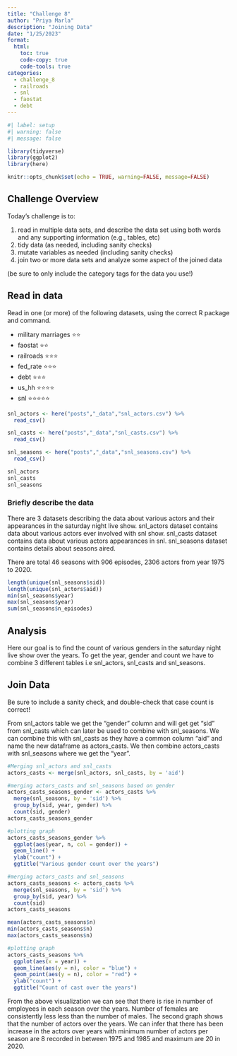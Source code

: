 ```yaml
---
title: "Challenge 8"
author: "Priya Marla"
description: "Joining Data"
date: "1/25/2023"
format:
  html:
    toc: true
    code-copy: true
    code-tools: true
categories:
  - challenge_8
  - railroads
  - snl
  - faostat
  - debt
---
```


```r
#| label: setup
#| warning: false
#| message: false

library(tidyverse)
library(ggplot2)
library(here)

knitr::opts_chunk$set(echo = TRUE, warning=FALSE, message=FALSE)
```

## Challenge Overview

Today's challenge is to:

1)  read in multiple data sets, and describe the data set using both words and any supporting information (e.g., tables, etc)
2)  tidy data (as needed, including sanity checks)
3)  mutate variables as needed (including sanity checks)
4)  join two or more data sets and analyze some aspect of the joined data

(be sure to only include the category tags for the data you use!)

## Read in data

Read in one (or more) of the following datasets, using the correct R package and command.

  - military marriages ⭐⭐
  - faostat ⭐⭐
  - railroads  ⭐⭐⭐
  - fed_rate ⭐⭐⭐
  - debt ⭐⭐⭐
  - us_hh ⭐⭐⭐⭐
  - snl ⭐⭐⭐⭐⭐

```r
snl_actors <- here("posts","_data","snl_actors.csv") %>%
  read_csv()

snl_casts <- here("posts","_data","snl_casts.csv") %>%
  read_csv()

snl_seasons <- here("posts","_data","snl_seasons.csv") %>%
  read_csv()

snl_actors
snl_casts
snl_seasons

```


### Briefly describe the data

There are 3 datasets describing the data about various actors and their appearances in the saturday night live show.
snl_actors dataset contains data about various actors ever involved with snl show.
snl_casts dataset contains data about various actors appearances in snl.
snl_seasons dataset contains details about seasons aired.

There are total 46 seasons with 906 episodes, 2306 actors from year 1975 to 2020.

```r
length(unique(snl_seasons$sid))
length(unique(snl_actors$aid))
min(snl_seasons$year)
max(snl_seasons$year)
sum(snl_seasons$n_episodes)
```

## Analysis

Here our goal is to find the count of various genders in the saturday night live show over the years. To get the year, gender and count we have to combine 3 different tables i.e snl_actors, snl_casts and snl_seasons.

## Join Data

Be sure to include a sanity check, and double-check that case count is correct!

From snl_actors table we get the "gender" column and will get get "sid" from snl_casts which can later be used to combine with snl_seasons. We can combine this with snl_casts as they have a common column "aid" and name the new dataframe as actors_casts. We then combine actors_casts with snl_seasons where we get the "year".

```r
#Merging snl_actors and snl_casts
actors_casts <- merge(snl_actors, snl_casts, by = 'aid')

#merging actors_casts and snl_seasons based on gender
actors_casts_seasons_gender <- actors_casts %>%
  merge(snl_seasons, by = 'sid') %>%
  group_by(sid, year, gender) %>%
  count(sid, gender)
actors_casts_seasons_gender

#plotting graph
actors_casts_seasons_gender %>%
  ggplot(aes(year, n, col = gender)) +
  geom_line() +
  ylab("count") +
  ggtitle("Various gender count over the years")

#merging actors_casts and snl_seasons
actors_casts_seasons <- actors_casts %>%
  merge(snl_seasons, by = 'sid') %>%
  group_by(sid, year) %>%
  count(sid)
actors_casts_seasons

mean(actors_casts_seasons$n)
min(actors_casts_seasons$n)
max(actors_casts_seasons$n)

#plotting graph
actors_casts_seasons %>%
  ggplot(aes(x = year)) +
  geom_line(aes(y = n), color = "blue") +
  geom_point(aes(y = n), color = "red") +
  ylab("count") +
  ggtitle("Count of cast over the years")
```
From the above visualization we can see that there is rise in number of employees in each season over the years. Number of females are consistently less less than the number of males. 
The second graph shows that the number of actors over the years. We can infer that there has been increase in the actors over years with minimum number of actors per season are 8 recorded in between 1975 and 1985 and maximum are 20 in 2020. 
